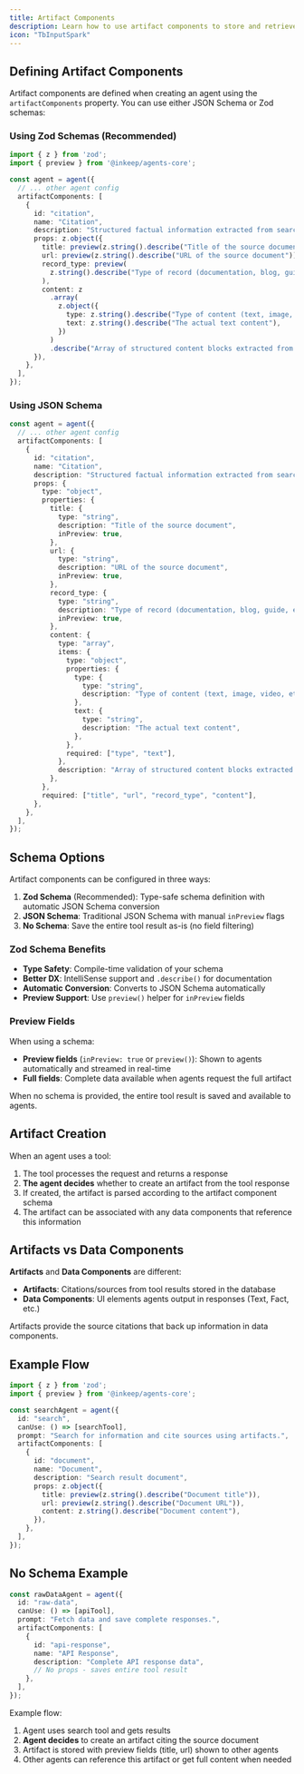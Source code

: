 ```yaml
---
title: Artifact Components
description: Learn how to use artifact components to store and retrieve data from the agent
icon: "TbInputSpark"
---
```


<Snippet file="multi-agent-framework/artifacts.mdx" />

## Defining Artifact Components

Artifact components are defined when creating an agent using the `artifactComponents` property. You can use either JSON Schema or Zod schemas:

### Using Zod Schemas (Recommended)

```typescript
import { z } from 'zod';
import { preview } from '@inkeep/agents-core';

const agent = agent({
  // ... other agent config
  artifactComponents: [
    {
      id: "citation",
      name: "Citation",
      description: "Structured factual information extracted from search results",
      props: z.object({
        title: preview(z.string().describe("Title of the source document")),
        url: preview(z.string().describe("URL of the source document")),
        record_type: preview(
          z.string().describe("Type of record (documentation, blog, guide, etc.)")
        ),
        content: z
          .array(
            z.object({
              type: z.string().describe("Type of content (text, image, video, etc.)"),
              text: z.string().describe("The actual text content"),
            })
          )
          .describe("Array of structured content blocks extracted from the document"),
      }),
    },
  ],
});
```

### Using JSON Schema

```typescript
const agent = agent({
  // ... other agent config
  artifactComponents: [
    {
      id: "citation",
      name: "Citation",
      description: "Structured factual information extracted from search results",
      props: {
        type: "object",
        properties: {
          title: {
            type: "string",
            description: "Title of the source document",
            inPreview: true,
          },
          url: { 
            type: "string", 
            description: "URL of the source document",
            inPreview: true,
          },
          record_type: {
            type: "string",
            description: "Type of record (documentation, blog, guide, etc.)",
            inPreview: true,
          },
          content: {
            type: "array",
            items: {
              type: "object",
              properties: {
                type: {
                  type: "string",
                  description: "Type of content (text, image, video, etc.)",
                },
                text: {
                  type: "string",
                  description: "The actual text content",
                },
              },
              required: ["type", "text"],
            },
            description: "Array of structured content blocks extracted from the document",
          },
        },
        required: ["title", "url", "record_type", "content"],
      },
    },
  ],
});
```

## Schema Options

Artifact components can be configured in three ways:

1. **Zod Schema** (Recommended): Type-safe schema definition with automatic JSON Schema conversion
2. **JSON Schema**: Traditional JSON Schema with manual `inPreview` flags
3. **No Schema**: Save the entire tool result as-is (no field filtering)

### Zod Schema Benefits

- **Type Safety**: Compile-time validation of your schema
- **Better DX**: IntelliSense support and `.describe()` for documentation
- **Automatic Conversion**: Converts to JSON Schema automatically
- **Preview Support**: Use `preview()` helper for `inPreview` fields

### Preview Fields

When using a schema:
- **Preview fields** (`inPreview: true` or `preview()`): Shown to agents automatically and streamed in real-time  
- **Full fields**: Complete data available when agents request the full artifact

When no schema is provided, the entire tool result is saved and available to agents.

## Artifact Creation

When an agent uses a tool:

1. The tool processes the request and returns a response
2. **The agent decides** whether to create an artifact from the tool response
3. If created, the artifact is parsed according to the artifact component schema
4. The artifact can be associated with any data components that reference this information

## Artifacts vs Data Components

**Artifacts** and **Data Components** are different:

- **Artifacts**: Citations/sources from tool results stored in the database
- **Data Components**: UI elements agents output in responses (Text, Fact, etc.)

Artifacts provide the source citations that back up information in data components.

## Example Flow

```typescript
import { z } from 'zod';
import { preview } from '@inkeep/agents-core';

const searchAgent = agent({
  id: "search",
  canUse: () => [searchTool],
  prompt: "Search for information and cite sources using artifacts.",
  artifactComponents: [
    {
      id: "document",
      name: "Document",
      description: "Search result document",
      props: z.object({
        title: preview(z.string().describe("Document title")),
        url: preview(z.string().describe("Document URL")),
        content: z.string().describe("Document content"),
      }),
    },
  ],
});
```

## No Schema Example

```typescript
const rawDataAgent = agent({
  id: "raw-data",
  canUse: () => [apiTool],
  prompt: "Fetch data and save complete responses.",
  artifactComponents: [
    {
      id: "api-response",
      name: "API Response",
      description: "Complete API response data",
      // No props - saves entire tool result
    },
  ],
});
```

Example flow:

1. Agent uses search tool and gets results
2. **Agent decides** to create an artifact citing the source document
3. Artifact is stored with preview fields (title, url) shown to other agents
4. Other agents can reference this artifact or get full content when needed
